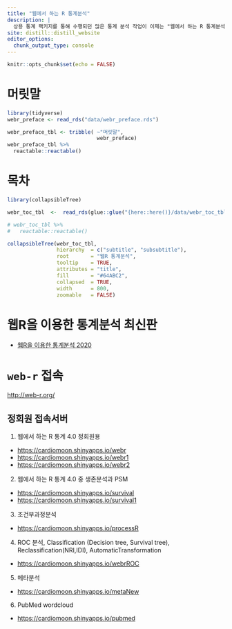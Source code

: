 ```yaml
---
title: "웹에서 하는 R 통계분석"
description: |
  상용 통계 팩키지를 통해 수행되던 많은 통계 분석 작업이 이제는 "웹에서 하는 R 통계분석"을 통해 누구나 접근하여 활용할 수 있게 되었습니다. 특히 저자이시고 직접 웹R을 개발하신 문건웅 교수님이 "웹R을 이용한 통계분석" 책을 원하는 분들이 많아 [leanpub](https://leanpub.com/webr) 을 통해 pdf형식으로 출간되어 누구나 활용할 수 있도록 배포해주셨습니다.
site: distill::distill_website
editor_options: 
  chunk_output_type: console
---
```


```r
knitr::opts_chunk$set(echo = FALSE)

```

# 머릿말

```r
library(tidyverse)
webr_preface <- read_rds("data/webr_preface.rds")

webr_preface_tbl <- tribble( ~"머릿말",
                             webr_preface)
webr_preface_tbl %>% 
  reactable::reactable()
```

# 목차 

```r
library(collapsibleTree)

webr_toc_tbl  <-  read_rds(glue::glue("{here::here()}/data/webr_toc_tbl.rds"))

# webr_toc_tbl %>% 
#   reactable::reactable()

collapsibleTree(webr_toc_tbl, 
                hierarchy  = c("subtitle", "subsubtitle"),
                root       = "웹R 통계분석",
                tooltip    = TRUE,
                attributes = "title",
                fill       = "#64ABC2",
                collapsed  = TRUE, 
                width      = 800,
                zoomable   = FALSE)
```

# 웹R을 이용한 통계분석 최신판

- [웹R을 이용한 통계분석 2020](https://bookdown.org/cardiomoon/webrbook2020/)

# `web-r` 접속 {#web-r-website}

<http://web-r.org/>

## 정회원 접속서버 {#main-features}

1. 웹에서 하는 R 통계 4.0 정회원용
 
- <https://cardiomoon.shinyapps.io/webr>
- <https://cardiomoon.shinyapps.io/webr1>
- <https://cardiomoon.shinyapps.io/webr2>
  
2. 웹에서 하는 R 통계 4.0 중 생존분석과 PSM
 
- <https://cardiomoon.shinyapps.io/survival>
- <https://cardiomoon.shinyapps.io/survival1>
 
3. 조건부과정분석

- <https://cardiomoon.shinyapps.io/processR>
 
4. ROC 분석, Classification (Decision tree, Survival tree), Reclassification(NRI,IDI), AutomaticTransformation
 
- <https://cardiomoon.shinyapps.io/webrROC>
 
5. 메타분석
 
- <https://cardiomoon.shinyapps.io/metaNew>
 
6. PubMed wordcloud
 
- <https://cardiomoon.shinyapps.io/pubmed>

